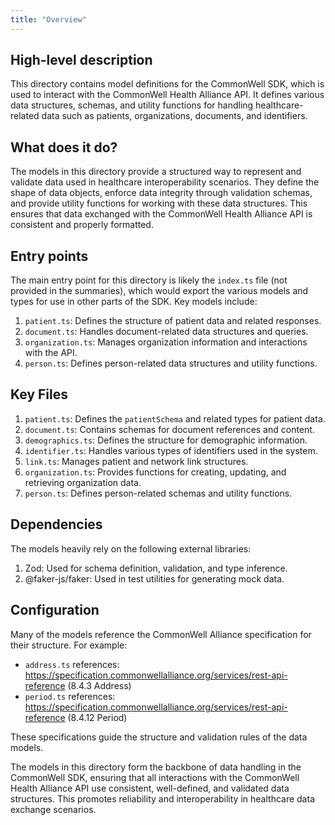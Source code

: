 ```yaml
---
title: "Overview"
---
```


## High-level description
This directory contains model definitions for the CommonWell SDK, which is used to interact with the CommonWell Health Alliance API. It defines various data structures, schemas, and utility functions for handling healthcare-related data such as patients, organizations, documents, and identifiers.

## What does it do?
The models in this directory provide a structured way to represent and validate data used in healthcare interoperability scenarios. They define the shape of data objects, enforce data integrity through validation schemas, and provide utility functions for working with these data structures. This ensures that data exchanged with the CommonWell Health Alliance API is consistent and properly formatted.

## Entry points
The main entry point for this directory is likely the `index.ts` file (not provided in the summaries), which would export the various models and types for use in other parts of the SDK. Key models include:

1. `patient.ts`: Defines the structure of patient data and related responses.
2. `document.ts`: Handles document-related data structures and queries.
3. `organization.ts`: Manages organization information and interactions with the API.
4. `person.ts`: Defines person-related data structures and utility functions.

## Key Files

1. `patient.ts`: Defines the `patientSchema` and related types for patient data.
2. `document.ts`: Contains schemas for document references and content.
3. `demographics.ts`: Defines the structure for demographic information.
4. `identifier.ts`: Handles various types of identifiers used in the system.
5. `link.ts`: Manages patient and network link structures.
6. `organization.ts`: Provides functions for creating, updating, and retrieving organization data.
7. `person.ts`: Defines person-related schemas and utility functions.

## Dependencies
The models heavily rely on the following external libraries:

1. Zod: Used for schema definition, validation, and type inference.
2. @faker-js/faker: Used in test utilities for generating mock data.

## Configuration
Many of the models reference the CommonWell Alliance specification for their structure. For example:

- `address.ts` references: https://specification.commonwellalliance.org/services/rest-api-reference (8.4.3 Address)
- `period.ts` references: https://specification.commonwellalliance.org/services/rest-api-reference (8.4.12 Period)

These specifications guide the structure and validation rules of the data models.

The models in this directory form the backbone of data handling in the CommonWell SDK, ensuring that all interactions with the CommonWell Health Alliance API use consistent, well-defined, and validated data structures. This promotes reliability and interoperability in healthcare data exchange scenarios.
